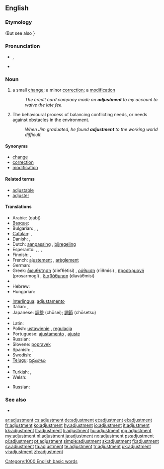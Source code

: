 ==English==

===Etymology===
{{suffix|adjust|ment}} (But see also {{etyl|fr|-}} {{term|ajustement|lang=fr}}}

===Pronunciation===
* {{IPA|/əˈdʒʌst.mənt/}}, {{SAMPA|/@"dZVst.m@nt/}}
* {{audio|en-us-adjustment.ogg|Audio (US)}}

===Noun===
{{en-noun}}

# a small [[change]]; a minor [[correction]]; a [[modification]]
#: ''The credit card company made an '''adjustment''' to my account to waive the late fee.''
# The behavioural process of balancing conflicting needs, or needs against obstacles in the environment.
#: ''When Jim graduated, he found '''adjustment''' to the working world difficult.''
{{rfdef|numerous missing senses|lang=en}}

====Synonyms====
{{checksyns}}
* [[change]]
* [[correction]]
* [[modification]]

====Related terms====
* [[adjustable]]
* [[adjuster]]

====Translations====
{{trans-top|small change}}
* Arabic: {{Arab|[[ضبط]]}} (ḍabṭ) {{m}}
* [[Basque]]: {{t|eu|egokitze|xs=Basque}}
* Bulgarian: {{t|bg|нагласяване}}, {{t|bg|приспособяване}}, {{t|bg|настройка}}
* [[Catalan]]: {{t|ca|ajust|m}}, {{t|ca|ajustment|m}}
* Danish: {{t|da|justering|c}}, {{t|da|tilpasning|c}}
* Dutch: [[aanpassing]] {{f}}, [[bijregeling]] {{f}}
* Esperanto: {{t-|eo|adapto|xs=Esperanto}}, {{t|eo|akomodo|xs=Esperanto}}, {{t|eo|alĝustigo|xs=Esperanto}}, {{t|eo|ĝustigo|xs=Esperanto}}
* Finnish: {{t-|fi|säätö}}, {{t-|fi|hienosäätö}}
* French: [[ajustement]] {{m}}, [[arèglement]] {{m}}
* German: {{t+|de|Anpassung|f}}
* Greek: [[διευθέτηση]] (diefθétisi) {{f}}, [[ρύθμιση]] (ríiθmisi) {{f}}, [[προσαρμογή]] (prosarmogí) {{f}}, [[διαβάθμηση]] (diaváθmisi) {{f}}
* {{trreq|gn}}
* Hebrew: {{t+|he|כוון|m|alt=כִּוּוּן}}
* Hungarian: {{t|hu|beállítás}}
{{trans-mid}}
* [[Interlingua]]: [[adjustamento]]
* Italian: {{t+|it|adattamento|m}}, {{t+|it|inserimento|m}}
* Japanese: [[調整]] (chōsei); [[調節]] (chōsetsu)
* {{trreq|ko}}
* Latin: {{t-|la|accommodatio|f|alt=accommodātiō}}
* Polish: [[ustawienie]] {{n}}, [[regulacja]] {{f}}
* Portuguese: [[ajustamento]] {{m}}, [[ajuste]] {{m}}
* Russian: {{t|ru|юстировка|f|tr=justiróvka}}
* Slovene: [[popravek]] {{m}}
* Spanish: {{t-|es|ajuste|m}}, {{t|es|modificación|f}}
* Swedish: {{t|sv|justering|c}}
* [[Telugu]]: [[సర్దుబాటు]]
* {{trreq|tpn}}
* Turkish: {{t|tr|ayarlama}}, {{t|tr|ayar}}
* Welsh: {{t|cy|cyweiriad|m|xs=Welsh}}
{{trans-bottom}}

{{trans-top|(psychology) The behavioural process of balancing conflicting needs, or needs against obstacles in the environment}}
* Russian: {{t+|ru|адаптация|f}}
{{trans-mid}}
{{trans-bottom}}

===See also===
* {{pedia}}

[[Category:1000 English basic words]]

[[ar:adjustment]]
[[cs:adjustment]]
[[de:adjustment]]
[[et:adjustment]]
[[el:adjustment]]
[[fr:adjustment]]
[[ko:adjustment]]
[[hy:adjustment]]
[[io:adjustment]]
[[it:adjustment]]
[[kk:adjustment]]
[[lt:adjustment]]
[[li:adjustment]]
[[hu:adjustment]]
[[mg:adjustment]]
[[my:adjustment]]
[[nl:adjustment]]
[[ja:adjustment]]
[[no:adjustment]]
[[ps:adjustment]]
[[pl:adjustment]]
[[pt:adjustment]]
[[simple:adjustment]]
[[sk:adjustment]]
[[fi:adjustment]]
[[sv:adjustment]]
[[ta:adjustment]]
[[te:adjustment]]
[[tr:adjustment]]
[[uk:adjustment]]
[[vi:adjustment]]
[[zh:adjustment]]